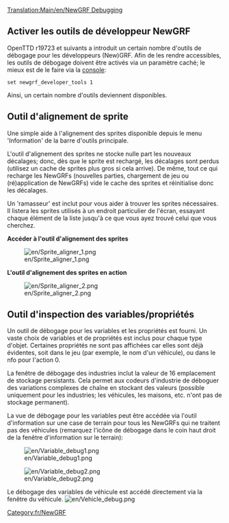 [[Translation:Main/en/NewGRF Debugging]]
{{fr/Table des matières}}

{{fr/Disponibilité|1.1}}

== Activer les outils de développeur NewGRF ==
OpenTTD r19723 et suivants a introduit un certain nombre d'outils de débogage pour les développeurs (New)GRF. Afin de les rendre accessibles, les outils de débogage doivent être activés via un paramètre caché; le mieux est de le faire via la [[Main/fr/Console|console]]:
<pre>
set newgrf_developer_tools 1
</pre>

Ainsi, un certain nombre d'outils deviennent disponibles.

== Outil d'alignement de sprite ==
Une simple aide à l'alignement des sprites disponible depuis le menu 'Information' de la barre d'outils principale.

L'outil d'alignement des sprites ne stocke nulle part les nouveaux décalages; donc, dès que le sprite est rechargé, les décalages sont perdus (utilisez un cache de sprites plus gros si cela arrive). De même, tout ce qui recharge les NewGRFs (nouvelles parties, chargement de jeu ou (ré)application de NewGRFs) vide le cache des sprites et réinitialise donc les décalages.

Un 'ramasseur' est inclut pour vous aider à trouver les sprites nécessaires. Il listera les sprites utilisés à un endroit particulier de l'écran, essayant chaque élément de la liste jusqu'à ce que vous ayez trouvé celui que vous cherchez.

'''Accéder à l'outil d'alignement des sprites'''

[[File:en/Sprite aligner 1.png]]


'''L'outil d'alignement des sprites en action'''

[[File:en/Sprite aligner 2.png]]

== Outil d'inspection des variables/propriétés ==
Un outil de débogage pour les variables et les propriétés est fourni. Un vaste choix de variables et de propriétés est inclus pour chaque type d'objet. Certaines propriétés ne sont pas affichées car elles sont déjà évidentes, soit dans le jeu (par exemple, le nom d'un véhicule), ou dans le nfo pour l'action 0.

La fenêtre de débogage des industries inclut la valeur de 16 emplacement de stockage persistants. Cela permet aux codeurs d'industrie de déboguer des variations complexes de chaîne en stockant des valeurs (possible uniquement pour les industries; les véhicules, les maisons, etc. n'ont pas de stockage permanent).

La vue de débogage pour les variables peut être accédée via l'outil d'information sur une case de terrain pour tous les NewGRFs qui ne traitent pas des véhicules (remarquez l'icône de débogage dans le coin haut droit de la fenêtre d'information sur le terrain):

[[File:en/Variable debug1.png]]

[[File:en/Variable debug2.png]]


Le débogage des variables de véhicule est accédé directement via la fenêtre du véhicule.
[[File:en/Vehicle debug.png]]

[[Category:fr/NewGRF]]